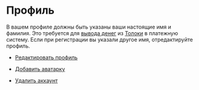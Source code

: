 # Профиль

В вашем профиле должны быть указаны ваши настоящие имя и фамилия. Это требуется для [вывода денег](./pay/about) из [Толоки](http://toloka.yandex.ru/) в платежную систему. Если при регистрации вы указали другое имя, отредактируйте профиль.

- [Редактировать профиль](#edit)

- [Добавить аватарку](#avatar)

- [Удалить аккаунт](#delete)
